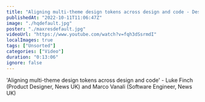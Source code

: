 ```yaml
---
title: "Aligning multi-theme design tokens across design and code - Design Systems London #2 - Sept 2022"
publishedAt: "2022-10-11T11:06:47Z"
image: "./hqdefault.jpg"
poster: "./maxresdefault.jpg"
videoUrl: "https://www.youtube.com/watch?v=fqh3dSsrmdI"
localImages: true
tags: ["Unsorted"]
categories: ["Video"]
duration: "0:13:06"
ignore: false
---
```


'Aligning multi-theme design tokens across design and code' - Luke Finch (Product Designer, News UK) and Marco Vanali (Software Engineer, News UK)
